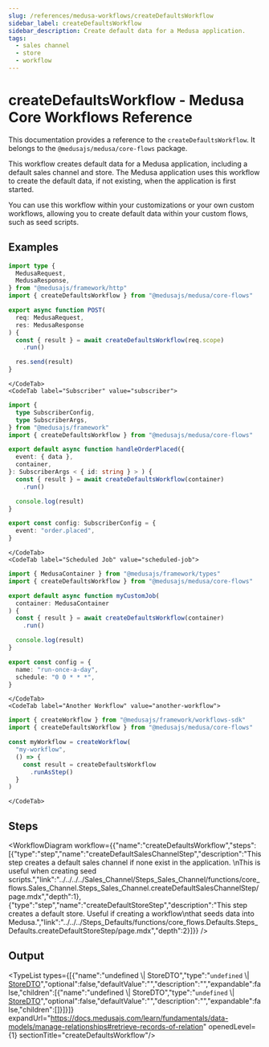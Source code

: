 ```yaml
---
slug: /references/medusa-workflows/createDefaultsWorkflow
sidebar_label: createDefaultsWorkflow
sidebar_description: Create default data for a Medusa application.
tags:
  - sales channel
  - store
  - workflow
---
```



# createDefaultsWorkflow - Medusa Core Workflows Reference

This documentation provides a reference to the `createDefaultsWorkflow`. It belongs to the `@medusajs/medusa/core-flows` package.

This workflow creates default data for a Medusa application, including
a default sales channel and store. The Medusa application uses this workflow
to create the default data, if not existing, when the application is first started.

You can use this workflow within your customizations or your own custom workflows, allowing you to
create default data within your custom flows, such as seed scripts.

<SourceCodeLink link="https://github.com/medusajs/medusa/blob/9e410be04a62c50f8ca8cd772f567640c60a3d0e/packages/core/core-flows/src/defaults/workflows/create-defaults.ts#L25" />

## Examples

<CodeTabs group="workflow-exection">
    <CodeTab label="API Route" value="api-route">
    
```ts title="src/api/workflow/route.ts"
import type {
  MedusaRequest,
  MedusaResponse,
} from "@medusajs/framework/http"
import { createDefaultsWorkflow } from "@medusajs/medusa/core-flows"

export async function POST(
  req: MedusaRequest,
  res: MedusaResponse
) {
  const { result } = await createDefaultsWorkflow(req.scope)
    .run()

  res.send(result)
}
```

    </CodeTab>
    <CodeTab label="Subscriber" value="subscriber">
    
```ts title="src/subscribers/order-placed.ts"
import {
  type SubscriberConfig,
  type SubscriberArgs,
} from "@medusajs/framework"
import { createDefaultsWorkflow } from "@medusajs/medusa/core-flows"

export default async function handleOrderPlaced({
  event: { data },
  container,
}: SubscriberArgs < { id: string } > ) {
  const { result } = await createDefaultsWorkflow(container)
    .run()

  console.log(result)
}

export const config: SubscriberConfig = {
  event: "order.placed",
}
```

    </CodeTab>
    <CodeTab label="Scheduled Job" value="scheduled-job">
    
```ts title="src/jobs/message-daily.ts"
import { MedusaContainer } from "@medusajs/framework/types"
import { createDefaultsWorkflow } from "@medusajs/medusa/core-flows"

export default async function myCustomJob(
  container: MedusaContainer
) {
  const { result } = await createDefaultsWorkflow(container)
    .run()

  console.log(result)
}

export const config = {
  name: "run-once-a-day",
  schedule: "0 0 * * *",
}
```

    </CodeTab>
    <CodeTab label="Another Workflow" value="another-workflow">
    
```ts title="src/workflows/my-workflow.ts"
import { createWorkflow } from "@medusajs/framework/workflows-sdk"
import { createDefaultsWorkflow } from "@medusajs/medusa/core-flows"

const myWorkflow = createWorkflow(
  "my-workflow",
  () => {
    const result = createDefaultsWorkflow
      .runAsStep()
  }
)
```

    </CodeTab>
  </CodeTabs>

## Steps

<WorkflowDiagram workflow={{"name":"createDefaultsWorkflow","steps":[{"type":"step","name":"createDefaultSalesChannelStep","description":"This step creates a default sales channel if none exist in the application. \nThis is useful when creating seed scripts.","link":"../../../../Sales_Channel/Steps_Sales_Channel/functions/core_flows.Sales_Channel.Steps_Sales_Channel.createDefaultSalesChannelStep/page.mdx","depth":1},{"type":"step","name":"createDefaultStoreStep","description":"This step creates a default store. Useful if creating a workflow\nthat seeds data into Medusa.","link":"../../../Steps_Defaults/functions/core_flows.Defaults.Steps_Defaults.createDefaultStoreStep/page.mdx","depth":2}]}} />

## Output

<TypeList types={[{"name":"undefined \\| StoreDTO","type":"`undefined` \\| [StoreDTO](../../../../../store/interfaces/store.StoreDTO/page.mdx)","optional":false,"defaultValue":"","description":"","expandable":false,"children":[{"name":"undefined \\| StoreDTO","type":"`undefined` \\| [StoreDTO](../../../../../store/interfaces/store.StoreDTO/page.mdx)","optional":false,"defaultValue":"","description":"","expandable":false,"children":[]}]}]} expandUrl="https://docs.medusajs.com/learn/fundamentals/data-models/manage-relationships#retrieve-records-of-relation" openedLevel={1} sectionTitle="createDefaultsWorkflow"/>
